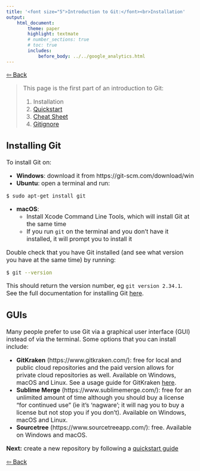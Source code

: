 ```yaml
---
title: '<font size="5">Introduction to Git:</font><br>Installation'
output:
    html_document:
        theme: paper
        highlight: textmate
        # number_sections: true
        # toc: true
        includes:
            before_body: ../../google_analytics.html
---
```


<font size="3">

[⇦ Back](../../git.html)

> This page is the first part of an introduction to Git:
> 
> 1. Installation
> 2. [Quickstart](quickstart.html)
> 3. [Cheat Sheet](cheat_sheet.html)
> 4. [Gitignore](gitignore.html)

Installing Git
--------------
To install Git on:

- **Windows**: download it from https://git-scm.com/download/win
- **Ubuntu**: open a terminal and run:
```bash
$ sudo apt-get install git
```
- **macOS**:
    - Install Xcode Command Line Tools, which will install Git at the same time
    - If you run `git` on the terminal and you don't have it installed, it will prompt you to install it

Double check that you have Git installed (and see what version you have at the same time) by running:

```bash
$ git --version
```

This should return the version number, eg `git version 2.34.1`. See the full documentation for installing Git [here](https://git-scm.com/book/en/v2/Getting-Started-Installing-Git).

GUIs
----
Many people prefer to use Git via a graphical user interface (GUI) instead of via the terminal. Some options that you can install include:

- **GitKraken** (https://www.gitkraken.com/): free for local and public cloud repositories and the paid version allows for private cloud repositories as well. Available on Windows, macOS and Linux. See a usage guide for GitKraken [here](../advanced/gitkraken.html).
- **Sublime Merge** (https://www.sublimemerge.com/): free for an unlimited amount of time although you should buy a license "for continued use" (ie it's 'nagware'; it will nag you to buy a license but not stop you if you don't). Available on Windows, macOS and Linux.
- **Sourcetree** (https://www.sourcetreeapp.com/): free. Available on Windows and macOS.

**Next:** create a new repository by following a [quickstart guide](quickstart.html)

[⇦ Back](../../git.html)

</font>
